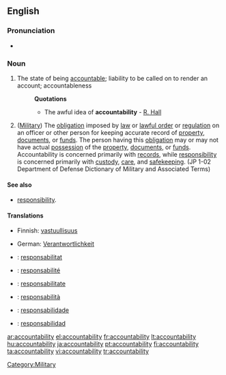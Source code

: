 ==English==

===Pronunciation===
*{{audio|En-ca-accountabilability.ogg|Audio (CA)}}

===Noun===
{{wikipedia}}
{{en-noun|-}}

# The state of being [[accountable]]; liability to be called on to render an account; accountableness
#:'''Quotations'''
#:*The awful idea of '''accountability''' - [[R. Hall]]
# ([[military|Military]]) The [[obligation]] imposed by [[law]] or [[lawful order]] or [[regulation]] on an officer or other person for keeping accurate record of [[property]], [[documents]], or [[funds]]. The person having this [[obligation]] may or may not have actual [[possession]] of the [[property]], [[documents]], or [[funds]]. Accountability is concerned primarily with [[records]], while [[responsibility]] is concerned primarily with [[custody]], [[care]], and [[safekeeping]]. (JP 1-02 Department of Defense Dictionary of Military and Associated Terms)

====See also====
* [[responsibility]].

====Translations====
{{trans-top|The state of being accountable}}
*Finnish: [[vastuullisuus]]
{{trans-mid}}
*German: [[Verantwortlichkeit]] {{f}}
{{trans-bottom}}

{{trans-top|(military)}}
{{trans-mid}}
{{trans-bottom}}

{{checktrans-top}}
*{{ttbc|Catalan}}: [[responsabilitat]] {{f}}
*{{ttbc|French}}: [[responsabilité]] {{f}}
*{{ttbc|Interlingua}}: [[responsabilitate]]
{{trans-mid}}
*{{ttbc|Italian}}: [[responsabilità]] {{f}}
*{{ttbc|Portuguese}}: [[responsabilidade]] {{f}}
*{{ttbc|Spanish}}: [[responsabilidad]] {{f}}
{{trans-bottom}}

[[Category:Military]]

[[ar:accountability]]
[[el:accountability]]
[[fr:accountability]]
[[lt:accountability]]
[[hu:accountability]]
[[ja:accountability]]
[[pt:accountability]]
[[fi:accountability]]
[[ta:accountability]]
[[vi:accountability]]
[[tr:accountability]]